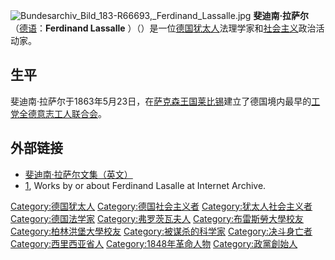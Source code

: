 [[Image:Bundesarchiv_Bild_183-R66693,_Ferdinand_Lassalle.jpg|thumb]]
{{Socialism sidebar}}
'''斐迪南·拉萨尔'''（[[德语|德语]]：'''Ferdinand Lassalle''' ）（{{Bd|1825年|4月11日|1864年|8月31日}}）是一位[[德国|德国]][[犹太人|犹太人]]法理学家和[[社会主义|社会主义]]政治活动家。

==生平==
斐迪南·拉萨尔于1863年5月23日，在[[萨克森王国|萨克森王国]][[莱比锡|莱比锡]]建立了德国境内最早的[[工党|工党]][[全德意志工人联合会|全德意志工人联合会]]。

==外部链接==
* [http://www.marxists.org/archive/lassalle/index.htm 斐迪南·拉萨尔文集（英文）] {{Wayback|url=http://www.marxists.org/archive/lassalle/index.htm |date=20201110015634 }}
* [http://www.archive.org/search.php?query=ferdinand%20lassalle%20AND%20collection%3Aamericana], Works by or about Ferdinand Lasalle at Internet Archive.

{{commons|Ferdinand Lassalle|Ferdinand Lassalle}}
{{Wikisource1911Enc|Lassalle, Ferdinand}}
{{Authority control}}
{{DEFAULTSORT:Lassalle, Ferdinand}}
[[Category:德国犹太人|Category:德国犹太人]]
[[Category:德国社会主义者|Category:德国社会主义者]]
[[Category:犹太人社会主义者|Category:犹太人社会主义者]]
[[Category:德国法学家|Category:德国法学家]]
[[Category:弗罗茨瓦夫人|Category:弗罗茨瓦夫人]]
[[Category:布雷斯勞大學校友|Category:布雷斯勞大學校友]]
[[Category:柏林洪堡大學校友|Category:柏林洪堡大學校友]]
[[Category:被谋杀的科学家|Category:被谋杀的科学家]]
[[Category:决斗身亡者|Category:决斗身亡者]]
[[Category:西里西亚省人|Category:西里西亚省人]]
[[Category:1848年革命人物|Category:1848年革命人物]]
[[Category:政黨創始人|Category:政黨創始人]]